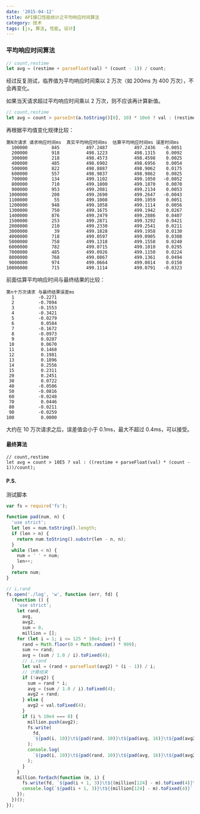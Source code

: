 ```yaml
---
date: '2015-04-12'
title: API接口性能统计之平均响应时间算法
category: 技术
tags: [js, 算法, 性能, 设计]
---
```


### 平均响应时间算法

```js
// count,restime
let avg = (restime + parseFloat(val) * (count - 1)) / count;
```

经过反复测试，临界值为平均响应时间乘以 2 万次（如 200ms 为 400 万次），不会再变化。

如果当天请求超过平均响应时间乘以 2 万次，则不应该再计算新值。

```js
// count,restime
let avg = count > parseInt(a.toString()[0], 10) * 10e6 ? val : (restime + parseFloat(val) * (count - 1)) / count;
```

再根据平均值变化规律比较：

    第N次请求 请求响应时间ms  真实平均响应时间ms  估算平均响应时间ms 误差时间ms
      100000         845          497.2487          497.2436   -0.0051
      200000         918          498.1223          498.1315    0.0092
      300000         218          498.4573          498.4598    0.0025
      400000         485          498.6902          498.6956    0.0054
      500000         822          498.8887          498.9062    0.0175
      600000         557          498.9837          498.9862    0.0025
      700000         134          499.1102          499.1050   -0.0052
      800000         710          499.1800          499.1870    0.0070
      900000         953          499.2081          499.2134    0.0053
     1000000         208          499.2690          499.2647   -0.0043
     1100000          55          499.1008          499.1059    0.0051
     1200000         948          499.1058          499.1114    0.0056
     1300000         750          499.1675          499.1942    0.0267
     1400000         876          499.2479          499.2886    0.0407
     1500000         253          499.2871          499.3292    0.0421
     2000000         210          499.2330          499.2541    0.0211
     3000000          39          499.1828          499.1958    0.0130
     4000000         718          499.0597          499.0905    0.0308
     5000000         758          499.1318          499.1558    0.0240
     6000000         782          499.0715          499.1010    0.0295
     7000000         485          499.0926          499.1150    0.0224
     8000000         768          499.0867          499.1361    0.0494
     9000000         974          499.0664          499.0814    0.0150
    10000000         715          499.1114          499.0791   -0.0323

前面估算平均响应时间与最终结果的比较：

    第n十万次请求 与最终结果误差ms
      1         -0.2271
      2         -0.7094
      3         -0.1553
      4         -0.3421
      5         -0.0279
      6          0.0584
      7         -0.1672
      8         -0.0973
      9          0.0287
     10          0.0670
     11          0.1468
     12          0.1981
     13          0.1896
     14          0.2556
     15          0.2311
     20          0.2451
     30          0.0722
     40         -0.0506
     50         -0.0816
     60         -0.0248
     70          0.0446
     80         -0.0211
     90         -0.0259
    100          0.0000

大约在 10 万次请求之后，误差值会小于 0.1ms，最大不超过 0.4ms，可以接受。

#### 最终算法

    // count,restime
    let avg = count > 10E5 ? val : ((restime + parseFloat(val) * (count - 1))/count);

#### P.S.

测试脚本

```js
var fs = require('fs');

function pad(num, n) {
  'use strict';
  let len = num.toString().length;
  if (len > n) {
    return num.toString().substr(len - n, n);
  }
  while (len < n) {
    num = ' ' + num;
    len++;
  }
  return num;
}

// i,rand
fs.open('./log', 'w', function (err, fd) {
  (function () {
    'use strict';
    let rand,
      avg,
      avg2,
      sum = 0,
      million = [];
    for (let i = 1; i <= 125 * 10e4; i++) {
      rand = Math.floor(0 + Math.random() * 999);
      sum += rand;
      avg = (sum / 1.0 / i).toFixed(4);
      // i,rand
      let val = (rand + parseFloat(avg2) * (i - 1)) / i;
      // 计算结束
      if (!avg2) {
        sum = rand * i;
        avg = (sum / 1.0 / i).toFixed(4);
        avg2 = rand;
      } else {
        avg2 = val.toFixed(4);
      }
      if (i % 10e4 === 0) {
        million.push(avg2);
        fs.write(
          fd,
          `${pad(i, 10)}\t${pad(rand, 10)}\t${pad(avg, 16)}\t${pad(avg2, 16)}\t${pad((avg2 - avg).toFixed(4), 8)}\n`
        );
        console.log(
          `${pad(i, 10)}\t${pad(rand, 10)}\t${pad(avg, 16)}\t${pad(avg2, 16)}\t${pad((avg2 - avg).toFixed(4), 8)}`
        );
      }
    }
    million.forEach(function (m, i) {
      fs.write(fd, `${pad(i + 1, 3)}\t${(million[124] - m).toFixed(4)}\n`);
      console.log(`${pad(i + 1, 3)}\t${(million[124] - m).toFixed(4)}`);
    });
  })();
});
```

